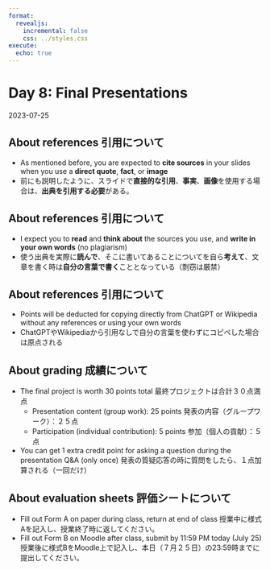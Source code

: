 ```yaml
---
format:
  revealjs:
    incremental: false
    css: ../styles.css
execute: 
  echo: true
---
```


# Day 8: Final Presentations

2023-07-25

## About references 引用について

- As mentioned before, you are expected to **cite sources** in your slides when you use a **direct quote**, **fact**, or **image**
- 前にも説明したように、スライドで**直接的な引用**、**事実**、**画像**を使用する場合は、**出典を引用する必要**がある。

## About references 引用について

- I expect you to **read** and **think about** the sources you use, and **write in your own words** (no plagiarism)
- 使う出典を実際に**読んで**、そこに書いてあることについてを自ら**考えて**、文章を書く時は**自分の言葉で書く**こととなっている（剽窃は厳禁）

## About references 引用について

- Points will be deducted for copying directly from ChatGPT or Wikipedia without any references or using your own words
- ChatGPTやWikipediaから引用なしで自分の言葉を使わずにコピペした場合は原点される

## About grading 成績について

- The final project is worth 30 points total 最終プロジェクトは合計３０点満点
  - Presentation content (group work): 25 points 発表の内容（グループワーク）：２５点
  - Participation (individual contribution): 5 points 参加（個人の貢献）：５点

- You can get 1 extra credit point for asking a question during the presentation Q&A (only once) 発表の質疑応答の時に質問をしたら、１点加算される（一回だけ）

## About evaluation sheets 評価シートについて

- Fill out Form A on paper during class, return at end of class 授業中に様式Aを記入し、授業終了時に返してください。
- Fill out Form B on Moodle after class, submit by 11:59 PM today (July 25) 授業後に様式BをMoodle上で記入し、本日（７月２５日）の23:59時までに提出してください。